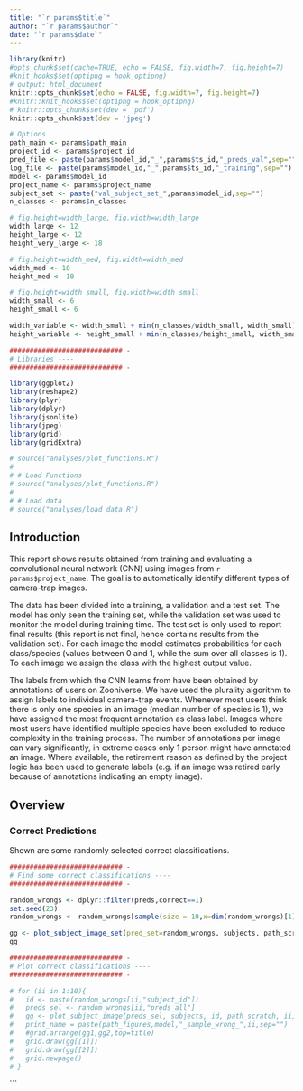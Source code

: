 ```yaml
---
title: "`r params$title`"
author: "`r params$author`"
date: "`r params$date`"
---
```


```r
library(knitr)
#opts_chunk$set(cache=TRUE, echo = FALSE, fig.width=7, fig.height=7)
#knit_hooks$set(optipng = hook_optipng)
# output: html_document
knitr::opts_chunk$set(echo = FALSE, fig.width=7, fig.height=7)
#knitr::knit_hooks$set(optipng = hook_optipng)
# knitr::opts_chunk$set(dev = 'pdf')
knitr::opts_chunk$set(dev = 'jpeg')

# Options
path_main <- params$path_main 
project_id <- params$project_id
pred_file <- paste(params$model_id,"_",params$ts_id,"_preds_val",sep="")
log_file <- paste(params$model_id,"_",params$ts_id,"_training",sep="")
model <- params$model_id
project_name <- params$project_name
subject_set <- paste("val_subject_set_",params$model_id,sep="")
n_classes <- params$n_classes

# fig.height=width_large, fig.width=width_large
width_large <- 12
height_large <- 12
height_very_large <- 18

# fig.height=width_med, fig.width=width_med
width_med <- 10
height_med <- 10

# fig.height=width_small, fig.width=width_small
width_small <- 6
height_small <- 6

width_variable <- width_small + min(n_classes/width_small, width_small)
height_variable <- height_small + min(n_classes/height_small, width_small)


```


```r
############################ -
# Libraries ----
############################ -

library(ggplot2)
library(reshape2)
library(plyr)
library(dplyr)
library(jsonlite)
library(jpeg)
library(grid)
library(gridExtra)

# source("analyses/plot_functions.R")
# 
# # Load Functions
# source("analyses/plot_functions.R")
# 
# # Load data
# source("analyses/load_data.R")
```

## Introduction

This report shows results obtained from training and evaluating a convolutional neural network (CNN) using images from `r params$project_name`. The goal is to automatically identify different types of camera-trap images. 

The data has been divided into a training, a validation and a test set. The model has only seen the training set, while the validation set was used to monitor the model during training time. The test set is only used to report final results (this report is not final, hence contains results from the validation set). For each image the model estimates probabilities for each class/species (values between 0 and 1, while the sum over all classes is 1). To each image we assign the class with the highest output value.

The labels from which the CNN learns from have been obtained by annotations of users on Zooniverse. We have used the plurality algorithm to assign labels to individual camera-trap events. Whenever most users think there is only one species in an image (median number of species is 1), we have assigned the most frequent annotation as class label. Images where most users have identified multiple species have been excluded to reduce complexity in the training process. The number of annotations per image can vary significantly, in extreme cases only 1 person might have annotated an image. Where available, the retirement reason as defined by the project logic has been used to generate labels (e.g. if an image was retired early because of annotations indicating an empty image).
\newpage

## Overview

### Correct Predictions

Shown are some randomly selected correct classifications.

```r

############################ -
# Find some correct classifications ----
############################ -

random_wrongs <- dplyr::filter(preds,correct==1)
set.seed(23)
random_wrongs <- random_wrongs[sample(size = 10,x=dim(random_wrongs)[1]),]

gg <- plot_subject_image_set(pred_set=random_wrongs, subjects, path_scratch, n_samples=dim(random_wrongs)[1], ncol=2, nrow=5)
gg

############################ -
# Plot correct classifications ----
############################ -

# for (ii in 1:10){
#   id <- paste(random_wrongs[ii,"subject_id"])
#   preds_sel <- random_wrongs[ii,"preds_all"]
#   gg <- plot_subject_image(preds_sel, subjects, id, path_scratch, ii)
#   print_name = paste(path_figures,model,"_sample_wrong_",ii,sep="")
#   #grid.arrange(gg1,gg2,top=title)
#   grid.draw(gg[[1]])
#   grid.draw(gg[[2]])
#   grid.newpage()
# }

```



```



